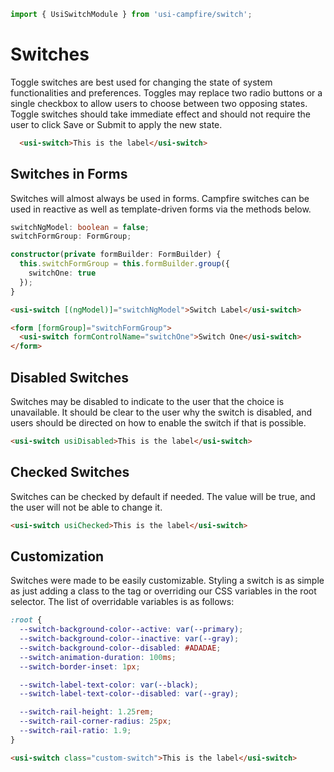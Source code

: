 ```ts
import { UsiSwitchModule } from 'usi-campfire/switch';
```

# Switches
Toggle switches are best used for changing the state of system functionalities and preferences. Toggles may replace two radio buttons or a single checkbox to
allow users to choose between two opposing states. Toggle switches should take immediate effect and should not require the user to click Save or Submit to
apply the new state.

```html
  <usi-switch>This is the label</usi-switch>
```

## Switches in Forms
Switches will almost always be used in forms. Campfire switches can be used in reactive as well as template-driven forms via the methods below.

```ts
switchNgModel: boolean = false;
switchFormGroup: FormGroup;

constructor(private formBuilder: FormBuilder) {
  this.switchFormGroup = this.formBuilder.group({
    switchOne: true
  });
}
```

```html
<usi-switch [(ngModel)]="switchNgModel">Switch Label</usi-switch>

<form [formGroup]="switchFormGroup">
  <usi-switch formControlName="switchOne">Switch One</usi-switch>
</form>
```

## Disabled Switches
Switches may be disabled to indicate to the user that the choice is unavailable. It should be clear to the user why the switch is disabled, and users should be
directed on how to enable the switch if that is possible.

```html
<usi-switch usiDisabled>This is the label</usi-switch>
```

## Checked Switches
Switches can be checked by default if needed. The value will be true, and the user will not be able to change it.

```html
<usi-switch usiChecked>This is the label</usi-switch>
```

## Customization
Switches were made to be easily customizable. Styling a switch is as simple as just adding a class to the tag or overriding our CSS variables in the root
selector. The list of overridable variables is as follows:

```css
:root {
  --switch-background-color--active: var(--primary);
  --switch-background-color--inactive: var(--gray);
  --switch-background-color--disabled: #ADADAE;
  --switch-animation-duration: 100ms;
  --switch-border-inset: 1px;

  --switch-label-text-color: var(--black);
  --switch-label-text-color--disabled: var(--gray);

  --switch-rail-height: 1.25rem;
  --switch-rail-corner-radius: 25px;
  --switch-rail-ratio: 1.9;
}
```

```html
<usi-switch class="custom-switch">This is the label</usi-switch>
```
